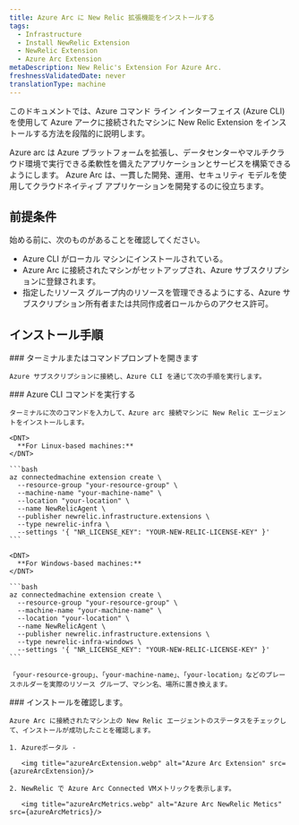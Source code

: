```yaml
---
title: Azure Arc に New Relic 拡張機能をインストールする
tags:
  - Infrastructure
  - Install NewRelic Extension
  - NewRelic Extension
  - Azure Arc Extension
metaDescription: New Relic's Extension For Azure Arc.
freshnessValidatedDate: never
translationType: machine
---
```




このドキュメントでは、Azure コマンド ライン インターフェイス (Azure CLI) を使用して Azure アークに接続されたマシンに New Relic Extension をインストールする方法を段階的に説明します。

<CollapserGroup>
  <Collapser
    id="verbose-with-manifest"
    title="アズールアークとは何ですか？"
  >
    Azure arc は Azure プラットフォームを拡張し、データセンターやマルチクラウド環境で実行できる柔軟性を備えたアプリケーションとサービスを構築できるようにします。 Azure Arc は、一貫した開発、運用、セキュリティ モデルを使用してクラウドネイティブ アプリケーションを開発するのに役立ちます。
  </Collapser>
</CollapserGroup>

## 前提条件

始める前に、次のものがあることを確認してください。

* Azure CLI がローカル マシンにインストールされている。
* Azure Arc に接続されたマシンがセットアップされ、Azure サブスクリプションに登録されます。
* 指定したリソース グループ内のリソースを管理できるようにする、Azure サブスクリプション所有者または共同作成者ロールからのアクセス許可。

## インストール手順

<Steps>
  <Step>
    ### ターミナルまたはコマンドプロンプトを開きます

    Azure サブスクリプションに接続し、Azure CLI を通じて次の手順を実行します。  

  </Step>

  <Step>
    ### Azure CLI コマンドを実行する

    ターミナルに次のコマンドを入力して、Azure arc 接続マシンに New Relic エージェントをインストールします。

    <DNT>
      **For Linux-based machines:**
    </DNT>

    ```bash
    az connectedmachine extension create \
      --resource-group "your-resource-group" \
      --machine-name "your-machine-name" \
      --location "your-location" \
      --name NewRelicAgent \
      --publisher newrelic.infrastructure.extensions \
      --type newrelic-infra \
      --settings '{ "NR_LICENSE_KEY": "YOUR-NEW-RELIC-LICENSE-KEY" }'
    ```

    <DNT>
      **For Windows-based machines:**
    </DNT>

    ```bash
    az connectedmachine extension create \
      --resource-group "your-resource-group" \
      --machine-name "your-machine-name" \
      --location "your-location" \
      --name NewRelicAgent \
      --publisher newrelic.infrastructure.extensions \
      --type newrelic-infra-windows \
      --settings '{ "NR_LICENSE_KEY": "YOUR-NEW-RELIC-LICENSE-KEY" }'
    ```

    「your-resource-group」、「your-machine-name」、「your-location」などのプレースホルダーを実際のリソース グループ、マシン名、場所に置き換えます。  

  </Step>

  <Step>
    ### インストールを確認します。

    Azure Arc に接続されたマシン上の New Relic エージェントのステータスをチェックして、インストールが成功したことを確認します。

    1. Azureポータル -

       <img title="azureArcExtension.webp" alt="Azure Arc Extension" src={azureArcExtension}/>

    2. NewRelic で Azure Arc Connected VMメトリックを表示します。

       <img title="azureArcMetrics.webp" alt="Azure Arc NewRelic Metics" src={azureArcMetrics}/>
  </Step>
</Steps>